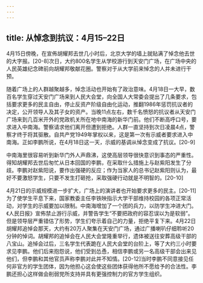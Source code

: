 ```yaml
---
---
---
```

title: 从悼念到抗议：4月15–22日
---



4月15日傍晚，在宣佈胡耀邦去世几小时后，北京大学的墙上就贴满了悼念他去世的大字报。[20-8]次日，大约800名学生从学校游行到天安门广场，在广场中央的人民英雄纪念碑前向胡耀邦敬献花圈。警察对于从大学前来悼念的人并未进行干预。

随着广场上的人群越聚越多，悼念活动也开始有了政治意味。4月18日一大早，数百名学生穿过天安门广场来到人民大会堂，向全国人大常委会提出了几条要求，包括要求更多的民主自由，停止反资产阶级自由化运动，推翻1986年惩罚抗议者的决定，公开领导人及其子女的资产。当晚11点左右，数千名愤怒的抗议者从天安门广场来到几百米开外的党政机关所在地中南海的新华门前。他们不断高呼口号，要求进入中南海。警察请求他们离开但遭到拒绝。人群一直坚持到次日凌晨4点，警察才终于将其驱散。自共产党1949年掌权以来，这是第一次有示威者要求进入中南海。正如李鹏所说，在4月18日这一天，示威的基调从悼念变成了抗议。[20-9]

中南海里很容易听到新华门外人声鼎沸，这使高层领导很快意识到事态的严重性。得知胡耀邦去世后匆忙从日本回国的李鹏，在采取什么措施上与赵紫阳发生了分歧。李鹏对赵紫阳说，要作出强硬的反应；作为当家人的总书记赵紫阳则认为，最好不要激怒学生，只要不发生打砸抢，采取强硬行动就是不明智的。[20-10]

4月21日的示威规模进一步扩大，广场上的演讲者也开始要求更多的民主。[20-11]为了使学生平息下来，国家教委主任李铁映指示大学干部维持校园的各项正常活动，对学生的示威要加以限制。中南海增加了一个团的兵力，以防学生冲进大门。《人民日报》宣佈禁止游行示威，并警告学生“不要把政府的容忍误以为是软弱”。但是领导层严重错估了形势，学生们夸示着自己的力量，拒绝平复下来。4月22日胡耀邦追悼会那天，大约有20万人聚集在天安门广场，通过广播喇叭仔细聆听20分钟的悼词。胡耀邦的追悼会在人民大会堂隆重举行，遗体被送往安葬高级干部的八宝山。追悼会过后，三名学生代表跪在人民大会堂的台阶上，等了大约三小时要求见李鹏。他们后来抱怨说，他们受到怂恿，相信李鹏或另一名高级干部会出来见他们，但李鹏和其他官员声称李鹏对此并不知情。[20-12]当时李鹏不同意接见任何非官方的学生团体，因为他担心这会使这些团体获得他所不愿给予的合法性。李鹏还担心这样做会削弱党所支持并具有更强控制力的官方学生组织。